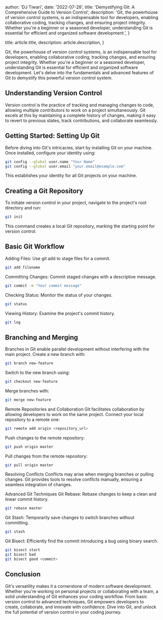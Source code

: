 
  author: 'DJ Tiwari',
  date: '2022-07-28',
  title: 'Demystifying Git: A Comprehensive Guide to Version Control',
  description:
    'Git, the powerhouse of version control systems, is an indispensable tool for developers, enabling collaborative coding, tracking changes, and ensuring project integrity. Whether you&apos;re a beginner or a seasoned developer, understanding Git is essential for efficient and organized software development.',
}

  title: article.title,
  description: article.description,
}


Git, the powerhouse of version control systems, is an indispensable tool for developers, enabling collaborative coding, tracking changes, and ensuring project integrity. Whether you're a beginner or a seasoned developer, understanding Git is essential for efficient and organized software development. Let's delve into the fundamentals and advanced features of Git to demystify this powerful version control system.

## Understanding Version Control
Version control is the practice of tracking and managing changes to code, allowing multiple contributors to work on a project simultaneously. Git excels at this by maintaining a complete history of changes, making it easy to revert to previous states, track contributions, and collaborate seamlessly.

## Getting Started: Setting Up Git
Before diving into Git's intricacies, start by installing Git on your machine. Once installed, configure your identity using:

```bash
git config --global user.name "Your Name"
git config --global user.email "your.email@example.com"
```
This establishes your identity for all Git projects on your machine.

## Creating a Git Repository
To initiate version control in your project, navigate to the project's root directory and run:

```bash
git init
```
This command creates a local Git repository, marking the starting point for version control.

## Basic Git Workflow
Adding Files: Use git add to stage files for a commit.
```bash
git add filename
```
Committing Changes: Commit staged changes with a descriptive message.
```bash
git commit -m "Your commit message"
```

Checking Status: Monitor the status of your changes.
```bash
git status
```
Viewing History: Examine the project's commit history.
```bash
git log
```

## Branching and Merging
Branches in Git enable parallel development without interfering with the main project. Create a new branch with:

```bash
git branch new-feature
```

Switch to the new branch using:
```bash
git checkout new-feature
```

Merge branches with:

```bash
git merge new-feature
```

Remote Repositories and Collaboration
Git facilitates collaboration by allowing developers to work on the same project. Connect your local repository to a remote one:

```bash
git remote add origin <repository_url>
```

Push changes to the remote repository:
```bash
git push origin master
```

Pull changes from the remote repository:
```bash
git pull origin master
```

Resolving Conflicts
Conflicts may arise when merging branches or pulling changes. Git provides tools to resolve conflicts manually, ensuring a seamless integration of changes.

Advanced Git Techniques
Git Rebase: Rebase changes to keep a clean and linear commit history.
```bash
git rebase master
```

Git Stash: Temporarily save changes to switch branches without committing.
```bash
git stash
```

Git Bisect: Efficiently find the commit introducing a bug using binary search.
```bash
git bisect start
git bisect bad
git bisect good <commit>
```

## Conclusion
Git's versatility makes it a cornerstone of modern software development. Whether you're working on personal projects or collaborating with a team, a solid understanding of Git enhances your coding workflow. From basic version control to advanced techniques, Git empowers developers to create, collaborate, and innovate with confidence. Dive into Git, and unlock the full potential of version control in your coding journey.
